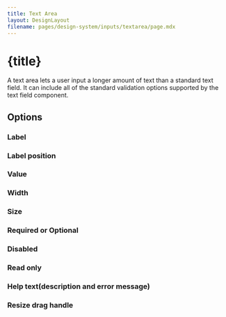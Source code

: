 ```yaml
---
title: Text Area
layout: DesignLayout
filename: pages/design-system/inputs/textarea/page.mdx
---
```



# {title}

A text area lets a user input a longer amount of text than a standard text field. It can include all of the standard validation options supported by the text field component.


<MainView />


<div style={{ display: "flex", justifyContent: "flex-start", gap: 30, padding: "30px 0"}}>
    <UIComponentLink link="/pages/ui-component/textarea/" />
</div>

## Options 

### Label

<OptionsView />

### Label position

<LabelPositionView />

### Value

<ValueView />

### Width

<WidthView />


### Size

<SizeView />

### Required or Optional 

<RequiredOptionalView />



### Disabled

<DisabledView />

### Read only

<ReadOnlyView />

### Help text(description and error message)

<HelpTextView />

### Resize drag handle

<ResizableView />